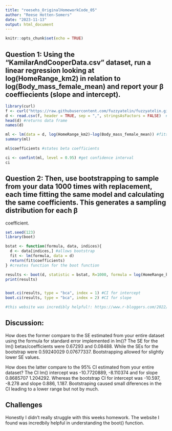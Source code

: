 ```yaml
---
title: "reesehs_OriginalHomeworkCode_05"
author: "Reese Hotten-Somers"
date: "2023-11-13"
output: html_document
---
```


```r
knitr::opts_chunk$set(echo = TRUE)
```

## Question 1: Using the “KamilarAndCooperData.csv” dataset, run a linear regression looking at log(HomeRange_km2) in relation to log(Body_mass_female_mean) and report your β coeffiecients (slope and intercept).

```r
library(curl)
f <- curl("https://raw.githubusercontent.com/fuzzyatelin/fuzzyatelin.github.io/master/AN588_Fall23/KamilarAndCooperData.csv") #imports data from Kamilar/Cooper data
d <- read.csv(f, header = TRUE, sep = ",", stringsAsFactors = FALSE)  #reads data and creates data frame from it
head(d) #returns data frame
names(d)
```

```r
ml <- lm(data = d, log(HomeRange_km2)~log(Body_mass_female_mean)) #fits linear model to data
summary(ml)

ml$coefficients #states beta coefficients 

ci <- confint(ml, level = 0.95) #get confidence interval
ci

```

## Question 2: Then, use bootstrapping to sample from your data 1000 times with replacement, each time fitting the same model and calculating the same coefficients. This generates a sampling distribution for each β
 coefficient.
```r
set.seed(123)
library(boot)

bstat <- function(formula, data, indices){
  d <- data[indices,] #allows bootstrap 
  fit <- lm(formula, data = d)
  return(fit$coefficients)
} #creates function for the boot function

results <- boot(d, statistic = bstat, R=1000, formula = log(HomeRange_km2)~log(Body_mass_female_mean))#bootstraps the data 1000 times and takes the lm each time
print(results)


boot.ci(results, type = "bca", index = 1) #CI for intercept
boot.ci(results, type = "bca", index = 2) #CI for slope

#this website was incredibly helpful!: https://www.r-bloggers.com/2022/12/how-to-perform-bootstrapping-in-r/#google_vignette
```


## Discussion: 
How does the former compare to the SE estimated from your entire dataset using the formula for standard error implemented in lm()?
  The SE for the lm() betas/coefficients were 0.67293 and 0.08488. While the SEs for the bootstrap were 0.59240029 0.07677337. Bootstrapping allowed for slightly lower SE values. 
  
How does the latter compare to the 95% CI estimated from your entire dataset?
  The CI lm() intercept was -10.7720889, -8.110374 and for slope 0.8685707  1.204292. Whereas the bootstrap CI for intercept was -10.597,  -8.278 and slope 0.886,  1.187. Bootstraping caused small diferences in the CI leading to a lower range but not by much. 

## Challenges 
Honestly I didn't really struggle with this weeks homework. The website I found was incredbily helpful in understanding the boot() function. 